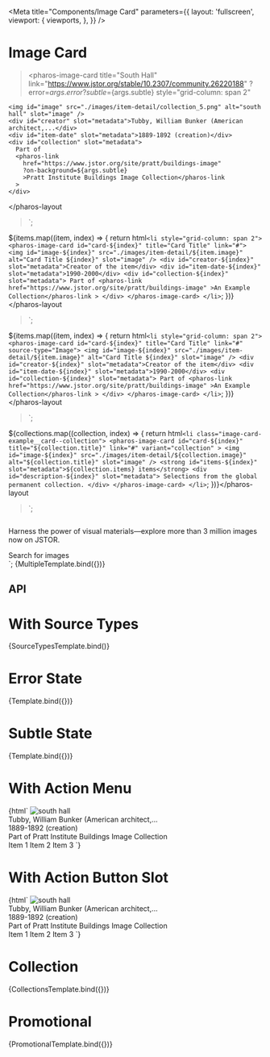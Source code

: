 

<Meta
  title="Components/Image Card"
  parameters={{
    layout: 'fullscreen',
    viewport: {
      viewports,
    },
  }}
/>

# Image Card

<GuidelineLink path="image-card" />

  ><pharos-image-card
    title="South Hall"
    link="https://www.jstor.org/stable/10.2307/community.26220188"
    ?error=${args.error}
    ?subtle=${args.subtle}
    style="grid-column: span 2"
  >
    <img id="image" src="./images/item-detail/collection_5.png" alt="south hall" slot="image" />
    <div id="creator" slot="metadata">Tubby, William Bunker (American architect,...</div>
    <div id="item-date" slot="metadata">1889-1892 (creation)</div>
    <div id="collection" slot="metadata">
      Part of
      <pharos-link
        href="https://www.jstor.org/site/pratt/buildings-image"
        ?on-background=${args.subtle}
        >Pratt Institute Buildings Image Collection</pharos-link
      >
    </div>
  </pharos-image-card></pharos-layout
>`;

  ${items.map((item, index) => {
    return html`<li style="grid-column: span 2">
      <pharos-image-card id="card-${index}" title="Card Title" link="#">
        <img
          id="image-${index}"
          src="./images/item-detail/${item.image}"
          alt="Card Title ${index}"
          slot="image"
        />
        <div id="creator-${index}" slot="metadata">Creator of the item</div>
        <div id="item-date-${index}" slot="metadata">1990-2000</div>
        <div id="collection-${index}" slot="metadata">
          Part of
          <pharos-link href="https://www.jstor.org/site/pratt/buildings-image"
            >An Example Collection</pharos-link
          >
        </div>
      </pharos-image-card>
    </li>`;
  })}</pharos-layout
>`;

  ${items.map((item, index) => {
    return html`<li style="grid-column: span 2">
      <pharos-image-card id="card-${index}" title="Card Title" link="#" source-type="Image">
        <img
          id="image-${index}"
          src="./images/item-detail/${item.image}"
          alt="Card Title ${index}"
          slot="image"
        />
        <div id="creator-${index}" slot="metadata">Creator of the item</div>
        <div id="item-date-${index}" slot="metadata">1990-2000</div>
        <div id="collection-${index}" slot="metadata">
          Part of
          <pharos-link href="https://www.jstor.org/site/pratt/buildings-image"
            >An Example Collection</pharos-link
          >
        </div>
      </pharos-image-card>
    </li>`;
  })}</pharos-layout
>`;

  ${collections.map((collection, index) => {
    return html`<li class="image-card-example__card--collection">
      <pharos-image-card
        id="card-${index}"
        title="${collection.title}"
        link="#"
        variant="collection"
      >
        <img
          id="image-${index}"
          src="./images/item-detail/${collection.image}"
          alt="${collection.title}"
          slot="image"
        />
        <strong id="items-${index}" slot="metadata">${collection.items} items</strong>
        <div id="description-${index}" slot="metadata">
          Selections from the global permanent collection.
        </div>
      </pharos-image-card>
    </li>`;
  })}</pharos-layout
>`;

  <div class="image-card-example__card--promotional">
    <pharos-image-card title="Bring your work to life with images" link="#" variant="promotional">
      <img src="./images/item-detail/open_collection_3.png" alt="" slot="image" />
      <p slot="metadata">
        Harness the power of visual materials—explore more than 3 million images now on JSTOR.
      </p>
    </pharos-image-card>
    <pharos-button variant="secondary">Search for images</pharos-button>
  </div>
</pharos-layout>`;

<Canvas>
  <Story name="Base">{MultipleTemplate.bind({})}</Story>
</Canvas>

## API

<ArgsTable of="pharos-image-card" />

# With Source Types

<Canvas>
  <Story name="With Source Types">{SourceTypesTemplate.bind()}</Story>
</Canvas>

# Error State

<Canvas>
  <Story name="Error State" args={{ error: true }}>
    {Template.bind({})}
  </Story>
</Canvas>

# Subtle State

<Canvas>
  <Story name="Subtle State" args={{ subtle: true }}>
    {Template.bind({})}
  </Story>
</Canvas>

# With Action Menu

<Canvas>
  <Story name="With Action Menu">
    {html`
      <pharos-layout style="margin: 1rem 0">
        <pharos-image-card
          title="South Hall"
          link="https://www.jstor.org/stable/10.2307/community.26220188"
          action-menu="my-dropdown-menu"
          style="grid-column: span 2"
        >
          <img
            id="image"
            src="./images/item-detail/collection_5.png"
            alt="south hall"
            slot="image"
          />
          <div id="creator" slot="metadata">Tubby, William Bunker (American architect,...</div>
          <div id="item-date" slot="metadata">1889-1892 (creation)</div>
          <div id="collection" slot="metadata">
            Part of
            <pharos-link href="https://www.jstor.org/site/pratt/buildings-image"
              >Pratt Institute Buildings Image Collection</pharos-link
            >
          </div>
        </pharos-image-card>
      </pharos-layout>
      <pharos-dropdown-menu id="my-dropdown-menu">
        <pharos-dropdown-menu-item>Item 1</pharos-dropdown-menu-item>
        <pharos-dropdown-menu-item>Item 2</pharos-dropdown-menu-item>
        <pharos-dropdown-menu-item>Item 3</pharos-dropdown-menu-item>
      </pharos-dropdown-menu>
    `}
  </Story>
</Canvas>

# With Action Button Slot

<Canvas>
  <Story name="With Action Button Slot">
    {html`
      <pharos-layout style="margin: 1rem 0">
        <pharos-image-card
          title="South Hall"
          link="https://www.jstor.org/stable/10.2307/community.26220188"
          style="grid-column: span 2"
        >
          <img
            id="image"
            src="./images/item-detail/collection_5.png"
            alt="south hall"
            slot="image"
          />
          <div id="creator" slot="metadata">Tubby, William Bunker (American architect,...</div>
          <div id="item-date" slot="metadata">1889-1892 (creation)</div>
          <div id="collection" slot="metadata">
            Part of
            <pharos-link href="https://www.jstor.org/site/pratt/buildings-image"
              >Pratt Institute Buildings Image Collection</pharos-link
            >
          </div>
          <pharos-button
            slot="action-button"
            data-dropdown-menu-id="dropdownId"
            icon="ellipses-vertical"
            icon-condensed
            variant="subtle"
          ></pharos-button>
        </pharos-image-card>
        <pharos-dropdown-menu id="dropdownId">
          <pharos-dropdown-menu-item>Item 1</pharos-dropdown-menu-item>
          <pharos-dropdown-menu-item>Item 2</pharos-dropdown-menu-item>
          <pharos-dropdown-menu-item>Item 3</pharos-dropdown-menu-item>
        </pharos-dropdown-menu>
      </pharos-layout>
    `}
  </Story>
</Canvas>

# Collection

<Canvas>
  <Story name="Collection">{CollectionsTemplate.bind({})}</Story>
</Canvas>

# Promotional

<Canvas>
  <Story name="Promotional">{PromotionalTemplate.bind({})}</Story>
</Canvas>
